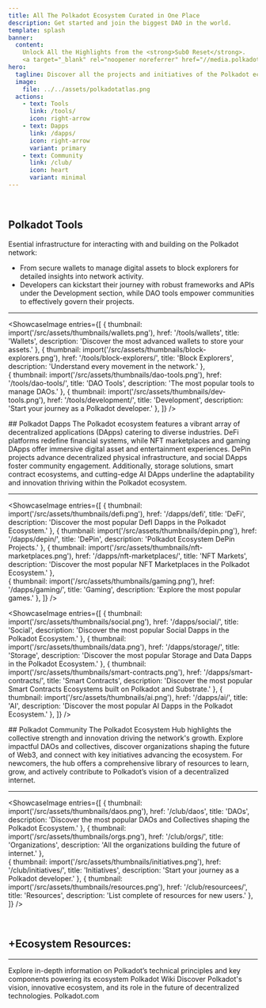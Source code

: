 ```yaml
---
title: All The Polkadot Ecosystem Curated in One Place
description: Get started and join the biggest DAO in the world.
template: splash
banner:
  content: 
    Unlock All the Highlights from the <strong>Sub0 Reset</strong>.
    <a target="_blank" rel="noopener noreferrer" href="//media.polkadotecosystem.com/events/sub0/ ">Check it out!</a>
hero:
  tagline: Discover all the projects and initiatives of the Polkadot ecosystem in an organized and intuitive way.
  image:
    file: ../../assets/polkadotatlas.png
  actions:
    - text: Tools
      link: /tools/
      icon: right-arrow
    - text: Dapps
      link: /dapps/
      icon: right-arrow
      variant: primary
    - text: Community
      link: /club/
      icon: heart
      variant: minimal
---
```



&nbsp;
&nbsp;

<Tabs>
  <TabItem label="Tools">
  
## Polkadot Tools
Esential infrastructure for interacting with and building on the Polkadot network: 
- From secure wallets to manage digital assets to block explorers for detailed insights into network activity. 
- Developers can kickstart their journey with robust frameworks and APIs 
under the Development section, while DAO tools empower communities to effectively govern their projects.   

----------------
<ShowcaseImage
  entries={[
        {
      thumbnail: import('/src/assets/thumbnails/wallets.png'),
      href: '/tools/wallets',
      title: 'Wallets',
      description: 'Discover the most advanced wallets to store your assets.'
    },
                     {
      thumbnail: import('/src/assets/thumbnails/block-explorers.png'),
      href: '/tools/block-explorers/',
      title: 'Block Explorers',
      description: 'Understand every movement in the network.'
      },  
          {
      thumbnail: import('/src/assets/thumbnails/dao-tools.png'),
      href: '/tools/dao-tools/',
      title: 'DAO Tools',
      description: 'The most popular tools to manage DAOs.'
      },
    {
      thumbnail: import('/src/assets/thumbnails/dev-tools.png'),
      href: '/tools/development/',
      title: 'Development',
      description: 'Start your journey as a Polkadot developer.'
      },
  ]}
/>  
  </TabItem>

  <TabItem label="Dapps">
  ## Polkadot Dapps
The Polkadot ecosystem features a vibrant array of decentralized applications (DApps) 
catering to diverse industries. DeFi platforms redefine financial systems, 
while NFT marketplaces and gaming DApps offer immersive digital asset and entertainment experiences. 
DePin projects advance decentralized physical infrastructure, and social DApps foster community engagement. 
Additionally, storage solutions, smart contract ecosystems, and cutting-edge AI DApps underline the adaptability and 
innovation thriving within the Polkadot ecosystem.

----------------
<ShowcaseImage
  entries={[
        {
      thumbnail: import('/src/assets/thumbnails/defi.png'),
      href: '/dapps/defi',
      title: 'DeFi',
      description: 'Discover the most popular DefI Dapps in the Polkadot Ecosystem.'
    },
        {
      thumbnail: import('/src/assets/thumbnails/depin.png'),
      href: '/dapps/depin/',
      title: 'DePin',
      description: 'Polkadot Ecosystem DePin Projects.'
      },
                     {
      thumbnail: import('/src/assets/thumbnails/nft-marketplaces.png'),
      href: '/dapps/nft-marketplaces/',
      title: 'NFT Markets',
      description: 'Discover the most popular NFT Marketplaces in the Polkadot Ecosystem.'
      },  
    {
      thumbnail: import('/src/assets/thumbnails/gaming.png'),
      href: '/dapps/gaming/',
      title: 'Gaming',
      description: 'Explore the most popular games.'
      },
  ]}
/>
&nbsp;

<ShowcaseImage
entries={[
 {
      thumbnail: import('/src/assets/thumbnails/social.png'),
      href: '/dapps/social/',
      title: 'Social',
      description: 'Discover the most popular Social Dapps in the Polkadot Ecosystem.'
      }, 
    {
      thumbnail: import('/src/assets/thumbnails/data.png'),
      href: '/dapps/storage/',
      title: 'Storage',
      description: 'Discover the most popular Storage and Data Dapps in the Polkadot Ecosystem.'
      },
    {
      thumbnail: import('/src/assets/thumbnails/smart-contracts.png'),
      href: '/dapps/smart-contracts/',
      title: 'Smart Contracts',
      description: 'Discover the most popular Smart Contracts Ecosystems built on Polkadot and Substrate.'
      },
    {
      thumbnail: import('/src/assets/thumbnails/ai.png'),
      href: '/dapps/ai/',
      title: 'AI',
      description: 'Discover the most popular AI Dapps in the Polkadot Ecosystem.'
      },
]}
/>
  </TabItem>

  <TabItem label="Community">
  ## Polkadot Community
The Polkadot Ecosystem Hub highlights the collective strength and innovation driving the network's growth. 
Explore impactful DAOs and collectives, discover organizations shaping the future of Web3, 
and connect with key initiatives advancing the ecosystem. 
For newcomers, the hub offers a comprehensive library of resources to learn, grow, and actively contribute to 
Polkadot’s vision of a decentralized internet.

----------------
<ShowcaseImage
  entries={[
        {
      thumbnail: import('/src/assets/thumbnails/daos.png'),
      href: '/club/daos',
      title: 'DAOs',
      description: 'Discover the most popular DAOs and Collectives shaping the Polkadot Ecosystem.'
    },
                     {
      thumbnail: import('/src/assets/thumbnails/orgs.png'),
      href: '/club/orgs/',
      title: 'Organizations',
      description: 'All the organizations building the future of internet.'
      },  
    {
      thumbnail: import('/src/assets/thumbnails/initiatives.png'),
      href: '/club/initiatives/',
      title: 'Initiatives',
      description: 'Start your journey as a Polkadot developer.'
      },
          {
      thumbnail: import('/src/assets/thumbnails/resources.png'),
      href: '/club/resourcees/',
      title: 'Resources',
      description: 'List complete of resources for new users.'
      },
  ]}
/>
  </TabItem>
</Tabs>


&nbsp;

## +Ecosystem Resources:
-------------
<CardGrid>
  <Card title="Polkadot Wiki" icon="open-book">
    Explore in-depth information on Polkadot’s technical principles and key components powering its ecosystem
    <LinkButton href="https://wiki.polkadot.network" variant="secondary" icon="external" iconPlacement="start">Polkadot Wiki</LinkButton>
  </Card>

  <Card title="Polkadot Website" icon="information">
    Discover Polkadot's vision, innovative ecosystem, and its role in the future of decentralized technologies.    
    <LinkButton href="https://polkadot.com/" variant="secondary" icon="external" iconPlacement="start">Polkadot.com</LinkButton>
  </Card>
</CardGrid>
